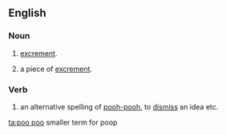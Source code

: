 {{also|poo-poo}}
==English==

===Noun===
{{en-noun}}

# {{British|puerile|uncountable}} [[excrement]].
# {{British|puerile|countable}} a piece of [[excrement]].

===Verb===
{{en-verb}}

# an alternative spelling of [[pooh-pooh]], to [[dismiss]] an idea etc.

[[ta:poo poo]] smaller term for poop
